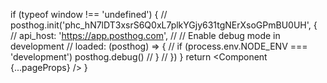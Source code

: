 


  if (typeof window !== 'undefined') {
    // posthog.init('phc_hN7lDT3xsrS6Q0xL7plkYGjy631tgNErXsoGPmBU0UH', {
    //   api_host: 'https://app.posthog.com',
    //   // Enable debug mode in development
    //   loaded: (posthog) => {
    //       if (process.env.NODE_ENV === 'development') posthog.debug()
    //   }
    // })
  }
  return <Component {...pageProps} />
}

